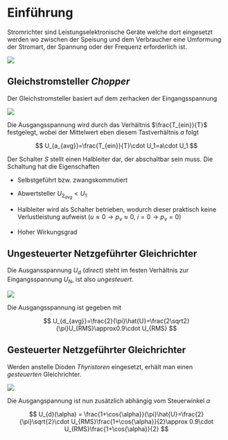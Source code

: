 # Einführung

Stromrichter sind Leistungselektronische Geräte welche dort eingesetzt werden wo zwischen der Speisung und dem Verbraucher eine Umformung der Stromart, der Spannung oder der Frequenz erforderlich ist.

![](images/01_Stromrichter.png)

## Gleichstromsteller *Chopper*

Der Gleichstromsteller basiert auf dem zerhacken der Eingangsspannung

![](images/01_Chopper.png)

Die Ausgangsspannung wird durch das Verhältnis $\frac{T_{ein}}{T}$ festgelegt, wobei der Mittelwert eben diesem Tastverhältnis $a$ folgt

$$
U_{a_{avg}}=\frac{T_{ein}}{T}\cdot U_1=a\cdot U_1
$$

Der Schalter $S$ stellt einen Halbleiter dar, der abschaltbar sein muss. Die Schaltung hat die Eigenschaften

-   Selbstgeführt bzw. zwangskommutiert

-   Abwertsteller $U_{2_{avg}}<U_1$

-   Halbleiter wird als Schalter betrieben, wodurch dieser praktisch keine Verlustleistung aufweist ($u\approx0\rightarrow p_v\approx0$, $i=0\rightarrow p_v=0$)

-   Hoher Wirkungsgrad

## Ungesteuerter Netzgeführter Gleichrichter

Die Ausgansspannung $U_d$ (*direct*) steht im festen Verhältnis zur Eingangsspannung $U_N$, ist also *ungesteuert*.

![](images/01_GleichrichterUngesteuert.png)

Die Ausgangsspannung ist gegeben mit

$$
U_{d_{avg}}=\frac{2}{\pi}\hat{U}=\frac{2\sqrt2}{\pi}U_{RMS}\approx0.9\cdot U_{RMS}
$$

## Gesteuerter Netzgeführter Gleichrichter

Werden anstelle Dioden *Thyristoren* eingesetzt, erhält man einen *gesteuerten* Gleichrichter.

![](images/01_GleichrichterGesteuert.png)

Die Ausgangspannung ist nun zusätzlich abhängig vom Steuerwinkel $\alpha$

$$
U_{d}(\alpha) = \frac{1+\cos{\alpha}}{\pi}\hat{U}=\frac{2}{\pi}\sqrt{2}\cdot U_{RMS}\frac{1+\cos{\alpha}}{2}\approx 0.9\cdot U_{RMS}\frac{1+\cos{\alpha}}{2}
$$

